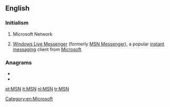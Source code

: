 ==English==

===Initialism===
{{rfc-header|Initialism}}
{{head|en|initialism}}

# {{lb|en|computing}} Microsoft Network
# {{lb|en|computing|informal}} [[w:Windows Live Messenger|Windows Live Messenger]] (formerly [[w:MSN Messenger|MSN Messenger]]), a popular [[instant messaging]] client from [[Microsoft]].

===Anagrams===
* {{l|en|NMS}}
* {{l|en|NSM}}

[[Category:en:Microsoft]]

[[et:MSN]]
[[it:MSN]]
[[nl:MSN]]
[[tr:MSN]]